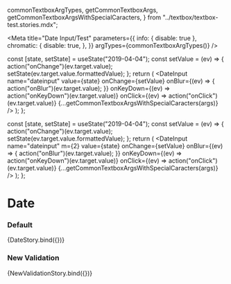
  commonTextboxArgTypes,
  getCommonTextboxArgs,
  getCommonTextboxArgsWithSpecialCaracters,
} from "../textbox/textbox-test.stories.mdx";

<Meta
  title="Date Input/Test"
  parameters={{
    info: { disable: true },
    chromatic: {
      disable: true,
    },
  }}
  argTypes={commonTextboxArgTypes()}
/>

  const [state, setState] = useState("2019-04-04");
  const setValue = (ev) => {
    action("onChange")(ev.target.value);
    setState(ev.target.value.formattedValue);
  };
  return (
    <DateInput
      name="dateinput"
      value={state}
      onChange={setValue}
      onBlur={(ev) => {
        action("onBlur")(ev.target.value);
      }}
      onKeyDown={(ev) => action("onKeyDown")(ev.target.value)}
      onClick={(ev) => action("onClick")(ev.target.value)}
      {...getCommonTextboxArgsWithSpecialCaracters(args)}
    />
  );
};

  const [state, setState] = useState("2019-04-04");
  const setValue = (ev) => {
    action("onChange")(ev.target.value);
    setState(ev.target.value.formattedValue);
  };
  return (
    <CarbonProvider validationRedesignOptIn>
      <DateInput
        name="dateinput"
        m={2}
        value={state}
        onChange={setValue}
        onBlur={(ev) => {
          action("onBlur")(ev.target.value);
        }}
        onKeyDown={(ev) => action("onKeyDown")(ev.target.value)}
        onClick={(ev) => action("onClick")(ev.target.value)}
        {...getCommonTextboxArgsWithSpecialCaracters(args)}
      />
    </CarbonProvider>
  );
};

# Date

### Default

<Canvas>
  <Story
    name="default"
    args={{
      minDate: "",
      maxDate: "",
      allowEmptyValue: false,
      mt: 0,
      ...getCommonTextboxArgs(),
    }}
  >
    {DateStory.bind({})}
  </Story>
</Canvas>

### New Validation

<Canvas>
  <Story
    name="new validation"
    args={{
      minDate: "",
      maxDate: "",
      allowEmptyValue: false,
      mt: 0,
      ...getCommonTextboxArgs(),
    }}
  >
    {NewValidationStory.bind({})}
  </Story>
</Canvas>
